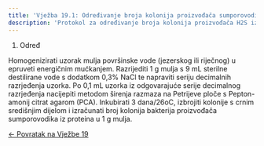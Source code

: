 ```yaml
---
title: 'Vježba 19.1: Određivanje broja kolonija proizvođača sumporovodika iz proteina'
description: 'Protokol za određivanje broja kolonija proizvođača H2S iz proteina'
---
```


1. Određ

Homogenizirati uzorak mulja površinske vode (jezerskog ili riječnog) u
 epruveti energičnim mućkanjem. Razrijediti 1 g mulja s 9 mL sterilne
 destilirane vode s dodatkom 0,3% NaCl te napraviti seriju decimalnih
razrjeđenja uzorka. Po 0,1 mL uzorka iz odgovarajuće serije decimalnog
 razrjeđenja nacijepiti metodom širenja razmaza na Petrijeve ploče
s Pepton-amonij citrat agarom (PCA). Inkubirati 3 dana/26oC, izbrojiti
kolonije s crnim središnjim dijelom i izračunati broj kolonija bakterija 
proizvođača sumporovodika iz proteina u 1 g mulja.

[← Povratak na Vježbe 19](/poglavlje-19/vjezba-19)


